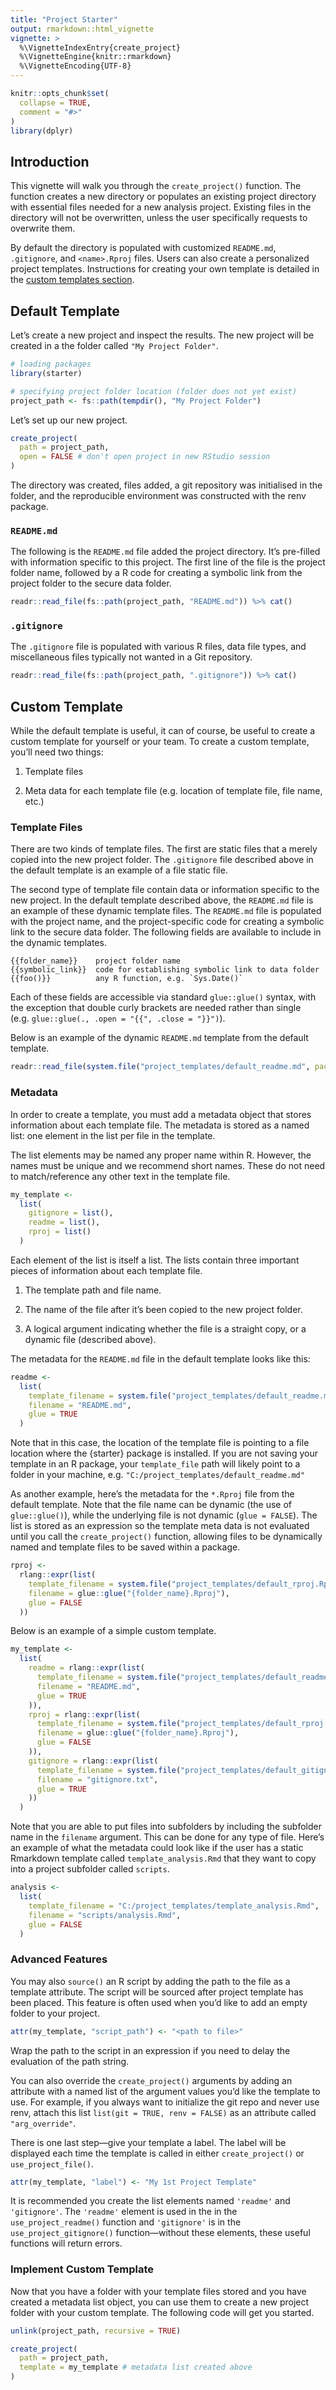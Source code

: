 ---
title: "Project Starter"
output: rmarkdown::html_vignette
vignette: >
  %\VignetteIndexEntry{create_project}
  %\VignetteEngine{knitr::rmarkdown}
  %\VignetteEncoding{UTF-8}
---

```{r, include = FALSE}
knitr::opts_chunk$set(
  collapse = TRUE,
  comment = "#>"
)
library(dplyr)
```

## Introduction

This vignette will walk you through the `create_project()` function.
The function creates a new directory or populates an existing project directory with essential files needed for a new analysis project.
Existing files in the directory will not be overwritten, unless the user specifically requests to overwrite them. 

By default the directory is populated with customized `README.md`, `.gitignore`, and `<name>.Rproj` files.
Users can also create a personalized project templates. Instructions for creating your own template is detailed in the [custom templates section](#custom_template). 

## Default Template

Let's create a new project and inspect the results.
The new project will be created in a the folder called `"My Project Folder"`.

```{r, message=FALSE}
# loading packages
library(starter)

# specifying project folder location (folder does not yet exist)
project_path <- fs::path(tempdir(), "My Project Folder")
```

Let's set up our new project. 

```{r, comment=""}
create_project(
  path = project_path,
  open = FALSE # don't open project in new RStudio session
)
```

The directory was created, files added, a git repository was initialised in the folder, and the reproducible environment was constructed with the renv package.

### **`README.md`**

The following is the `README.md` file added the project directory.
It's pre-filled with information specific to this project.
The first line of the file is the project folder name, followed by a R code for creating a symbolic link from the project folder to the secure data folder.

```{r, comment = "", echo=FALSE}
readr::read_file(fs::path(project_path, "README.md")) %>% cat()
```

### **`.gitignore`**

The `.gitignore` file is populated with various R files, data file types, and miscellaneous files typically not wanted in a Git repository.

```{r, comment = "", echo=FALSE}
readr::read_file(fs::path(project_path, ".gitignore")) %>% cat()
```

## Custom Template {#custom_template}

While the default template is useful, it can of course, be useful to create a custom template for yourself or your team.
To create a custom template, you'll need two things: 

1. Template files

1. Meta data for each template file (e.g. location of template file, file name, etc.)

### Template Files

There are two kinds of template files.
The first are static files that a merely copied into the new project folder.
The `.gitignore` file described above in the default template is an example of a file static file.

The second type of template file contain data or information specific to the new project.
In the default template described above, the `README.md` file is an example of these dynamic template files.
The `README.md` file is populated with the project name, and the project-specific code for creating a symbolic link to the secure data folder.
The following fields are available to include in the dynamic templates.

    {{folder_name}}    project folder name
    {{symbolic_link}}  code for establishing symbolic link to data folder
    {{foo()}}          any R function, e.g. `Sys.Date()`

Each of these fields are accessible via standard `glue::glue()` syntax, with the exception that double curly brackets are needed rather than single (e.g. `glue::glue(., .open = "{{", .close = "}}")`).

Below is an example of the dynamic `README.md` template from the default template.

```{r, comment = "", echo=FALSE}
readr::read_file(system.file("project_templates/default_readme.md", package = 'starter')) %>% cat()
```

### Metadata

In order to create a template, you must add a metadata object that stores information about each template file.
The metadata is stored as a named list: one element in the list per file in the template.

The list elements may be named any proper name within R.
However, the names must be unique and we recommend short names.
These do not need to match/reference any other text in the template file.

```{r}
my_template <-
  list(
    gitignore = list(),
    readme = list(),
    rproj = list()
  )
```

Each element of the list is itself a list.
The lists contain three important pieces of information about each template file.

1. The template path and file name.

1. The name of the file after it's been copied to the new project folder.

1. A logical argument indicating whether the file is a straight copy, or a dynamic file (described above).

The metadata for the `README.md` file in the default template looks like this:

```{r, eval=FALSE}
readme <- 
  list(
    template_filename = system.file("project_templates/default_readme.md", package = "starter"), 
    filename = "README.md", 
    glue = TRUE
  )
```

Note that in this case, the location of the template file is pointing to a file location where the {starter} package is installed.
If you are not saving your template in an R package, your `template_file` path will likely point to a folder in your machine, e.g. `"C:/project_templates/default_readme.md"`

As another example, here's the metadata for the `*.Rproj` file from the default template.
Note that the file name can be dynamic (the use of `glue::glue()`), while the underlying file is not dynamic (`glue = FALSE`).
The list is stored as an expression so the template meta data is not evaluated until you call the `create_project()` function, allowing files to be dynamically named and template files to be saved within a package.

```{r, eval=FALSE}
rproj <- 
  rlang::expr(list(
    template_filename = system.file("project_templates/default_rproj.Rproj", package = "starter"), 
    filename = glue::glue("{folder_name}.Rproj"), 
    glue = FALSE
  ))
```

Below is an example of a simple custom template.

```{r}
my_template <- 
  list(
    readme = rlang::expr(list(
      template_filename = system.file("project_templates/default_readme.md", package = "starter"), 
      filename = "README.md",
      glue = TRUE
    )),
    rproj = rlang::expr(list(
      template_filename = system.file("project_templates/default_rproj.Rproj", package = "starter"), 
      filename = glue::glue("{folder_name}.Rproj"),
      glue = FALSE
    )),
    gitignore = rlang::expr(list(
      template_filename = system.file("project_templates/default_gitignore.txt", package = "starter"), 
      filename = "gitignore.txt", 
      glue = TRUE
    ))
  )
```

Note that you are able to put files into subfolders by including the subfolder name in the `filename` argument.  This can be done for any type of file. 
Here's an example of what the metadata could look like if the user has a static Rmarkdown template called `template_analysis.Rmd` that they want to copy into a project subfolder called `scripts`.

```{r, eval = FALSE}
analysis <- 
  list(
    template_filename = "C:/project_templates/template_analysis.Rmd", 
    filename = "scripts/analysis.Rmd", 
    glue = FALSE
  )
```

### Advanced Features

You may also `source()` an R script by adding the path to the file as a template attribute.
The script will be sourced after project template has been placed.
This feature is often used when you'd like to add an empty folder to your project.

```r
attr(my_template, "script_path") <- "<path to file>"
```

Wrap the path to the script in an expression if you need to delay the evaluation of the path string.

You can also override the `create_project()` arguments by adding an attribute with a named list of the argument values you'd like the template to use.
For example, if you always want to initialize the git repo and never use renv, attach this list `list(git = TRUE, renv = FALSE)` as an attribute called `"arg_override"`.

There is one last step---give your template a label.
The label will be displayed each time the template is called in either `create_project()` or `use_project_file()`.

```{r}
attr(my_template, "label") <- "My 1st Project Template"
```

It is recommended you create the list elements named `'readme'` and `'gitignore'`. 
The `'readme'` element is used in the in the `use_project_readme()` function and `'gitignore'` is in the `use_project_gitignore()` function---without these elements, these useful functions will return errors.

### Implement Custom Template

Now that you have a folder with your template files stored and you have created a metadata list object, you can use them to create a new project folder with your custom template.
The following code will get you started.

```{r, include=FALSE, echo=FALSE}
unlink(project_path, recursive = TRUE)
```

```{r}
create_project(
  path = project_path,
  template = my_template # metadata list created above
)
```
